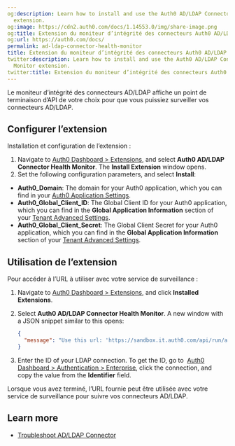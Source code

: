```yaml
---
og:description: Learn how to install and use the Auth0 AD/LDAP Connector Health Monitor
  extension.
og:image: https://cdn2.auth0.com/docs/1.14553.0/img/share-image.png
og:title: Extension du moniteur d’intégrité des connecteurs Auth0 AD/LDAP
og:url: https://auth0.com/docs/
permalink: ad-ldap-connector-health-monitor
title: Extension du moniteur d’intégrité des connecteurs Auth0 AD/LDAP
twitter:description: Learn how to install and use the Auth0 AD/LDAP Connector Health
  Monitor extension.
twitter:title: Extension du moniteur d’intégrité des connecteurs Auth0 AD/LDAP
---
```


Le moniteur d’intégrité des connecteurs AD/LDAP affiche un point de terminaison d’API de votre choix pour que vous puissiez surveiller vos connecteurs AD/LDAP.

## Configurer l’extension

Installation et configuration de l’extension :

1. Navigate to [Auth0 Dashboard > Extensions](https://manage.auth0.com/#/extensions), and select **Auth0 AD/LDAP Connector Health Monitor**. The **Install Extension** window opens.
2. Set the following configuration parameters, and select **Install**:

* **Auth0_Domain**: The domain for your Auth0 application, which you can find in your [Auth0 Application Settings](https://manage.auth0.com/#/applications/{yourClientId}/settings).
* **Auth0_Global_Client_ID**: The Global <Tooltip tip="Client ID: Identification value given to your registered resource from Auth0." cta="View Glossary" href="/docs/glossary?term=Client+ID">Client ID</Tooltip> for your Auth0 application, which you can find in the **Global Application Information** section of your [Tenant Advanced Settings](https://manage.auth0.com/#/tenant/advanced).
* **Auth0_Global_Client_Secret**: The Global <Tooltip tip="Client Secret: Secret used by a client (application) to authenticate with the Authorization Server; it should be known to only the client and the Authorization Server and must be sufficiently random to not be guessable." cta="View Glossary" href="/docs/glossary?term=Client+Secret">Client Secret</Tooltip> for your Auth0 application, which you can find in the **Global Application Information** section of your [Tenant Advanced Settings](https://manage.auth0.com/#/tenant/advanced).

## Utilisation de l’extension

Pour accéder à l’URL à utiliser avec votre service de surveillance :

1. Navigate to [Auth0 Dashboard > Extensions](https://manage.auth0.com/#/extensions), and click **Installed Extensions**.
2. Select **Auth0 AD/LDAP Connector Health Monitor**. A new window with a JSON snippet similar to this opens:

   ```json lines
   {
     "message": "Use this url: 'https://sandbox.it.auth0.com/api/run/auth0user/auth0-ldap-conector-health-monitor?connection={MY-LDAP-CONNECTOR}' for monitoring your AD/LDAP connector."
   }
   ```


   

   
3. Enter the ID of your LDAP connection. To get the ID, go to  [Auth0 Dashboard > Authentication > Enterprise](https://manage.auth0.com/#/connections/enterprise), click the connection, and copy the value from the **Identifier** field.

Lorsque vous avez terminé, l’URL fournie peut être utilisée avec votre service de surveillance pour suivre vos connecteurs AD/LDAP.

## Learn more

* [Troubleshoot AD/LDAP Connector](/docs/troubleshoot/integration-extensibility-issues/troubleshoot-ad-ldap-connector)